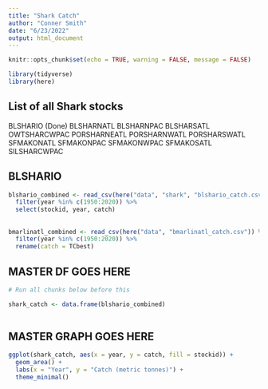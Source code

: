 ```yaml
---
title: "Shark Catch"
author: "Conner Smith"
date: "6/23/2022"
output: html_document
---
```



```r
knitr::opts_chunk$set(echo = TRUE, warning = FALSE, message = FALSE)

library(tidyverse)
library(here)

```

## List of all Shark stocks

BLSHARIO (Done)
BLSHARNATL
BLSHARNPAC
BLSHARSATL
OWTSHARCWPAC
PORSHARNEATL
PORSHARNWATL
PORSHARSWATL
SFMAKONATL
SFMAKONPAC
SFMAKONWPAC
SFMAKOSATL
SILSHARCWPAC


## BLSHARIO

```r
blshario_combined <- read_csv(here("data", "shark", "blshario_catch.csv")) %>% 
  filter(year %in% c(1950:2020)) %>% 
  select(stockid, year, catch) 
```

## 

```r
bmarlinatl_combined <- read_csv(here("data", "bmarlinatl_catch.csv")) %>% 
  filter(year %in% c(1950:2020)) %>% 
  rename(catch = TCbest)
```

## MASTER DF GOES HERE 

```r

# Run all chunks below before this 

shark_catch <- data.frame(blshario_combined)
  
```


## MASTER GRAPH GOES HERE

```r
ggplot(shark_catch, aes(x = year, y = catch, fill = stockid)) +
  geom_area() +
  labs(x = "Year", y = "Catch (metric tonnes)") +
  theme_minimal()
```